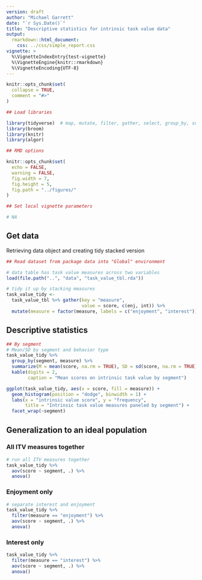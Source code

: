 ```yaml
---
version: draft
author: "Michael Garrett"
date: "`r Sys.Date()`"
title: "Descriptive statistics for intrinsic task value data"
output: 
  rmarkdown::html_document:
    css: ../css/simple_report.css
vignette: >
  %\VignetteIndexEntry{test-vignette}
  %\VignetteEngine{knitr::rmarkdown}
  %\VignetteEncoding{UTF-8}
---
```


```r
knitr::opts_chunk$set(
  collapse = TRUE,
  comment = "#>"
)
```

```r
## Load libraries

library(tidyverse)  # map, mutate, filter, gather, select, group_by, summarize
library(broom)
library(knitr)
library(algor)

## RMD options

knitr::opts_chunk$set(
  echo = FALSE,
  warning = FALSE,
  fig.width = 7, 
  fig.height = 5,
  fig.path = "../figures/"
)

## Set local vignette parameters

# NA
```

## Get data

Retrieving data object and creating tidy stacked version

```r

## Read dataset from package data into "Global" environment

# data table has task value measures across two variables
load(file.path("..", "data", "task_value_tbl.rda"))

# tidy it up by stacking measures
task_value_tidy <- 
  task_value_tbl %>% gather(key = "measure", 
                            value = score, c(enj, int)) %>% 
  mutate(measure = factor(measure, labels = c("enjoyment", "interest")))
```

## Descriptive statistics

```r

## By segment
# Mean/SD by segment and behavior type
task_value_tidy %>% 
  group_by(segment, measure) %>% 
  summarize(M = mean(score, na.rm = TRUE), SD = sd(score, na.rm = TRUE)) %>% 
  kable(digits = 2, 
        caption = "Mean scores on intrinsic task value by segment")

```

```r

ggplot(task_value_tidy, aes(x = score, fill = measure)) + 
  geom_histogram(position = "dodge", binwidth = 1) + 
  labs(x = "intrinsic value score", y = "frequency",
       title = "Intrinsic task value measures paneled by segment") +
  facet_wrap(~segment)

```

## Generalization to an ideal population

### All ITV measures together

```r

# run all ITV measures together
task_value_tidy %>% 
  aov(score ~ segment, .) %>% 
  anova()
```

### Enjoyment only

```r
# separate interest and enjoyment
task_value_tidy %>% 
  filter(measure == "enjoyment") %>% 
  aov(score ~ segment, .) %>% 
  anova()
```

### Interest only

```r
task_value_tidy %>% 
  filter(measure == "interest") %>% 
  aov(score ~ segment, .) %>% 
  anova()
```


